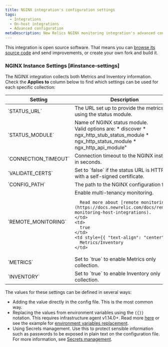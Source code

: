```yaml
---
title: NGINX integration's configuration settings
tags:
  - Integrations
  - On-host integrations
  - Advanced configuration
metaDescription: New Relics NGINX monitoring integration's advanced configuration
---
```


This integration is open source software. That means you can [browse its source code](https://github.com/newrelic/nri-nginx "Link opens in a new window.") and send improvements, or create your own fork and build it.

### NGINX Instance Settings [#instance-settings]

The NGINX integration collects both Metrics and Inventory information. Check the **Applies to** column below to find which settings can be used for each specific collection:

<table>
  <thead>
  <tr>
    <th style={{ width: "200px" }}>
      Setting
    </th>
    <th>
      Description
    </th>
    <th>
      Default
    </th>
    <th>
      <nobr>Applies to</nobr>
    </th>
  </tr>
  </thead>

  <tbody>
  <tr>
    <td>
      `STATUS_URL`
    </td>
    <td>
      The URL set up to provide the metrics using the status module.
    </td>
    <td>
      http://127.0.0.1/status
    </td>
    <td style={{ "text-align": "center" }}>
      Metrics/Inventory
    </td>
  </tr>

  <tr>
    <td>
      `STATUS_MODULE`
    </td>
    <td>
      Name of NGINX status module.<br/>Valid options are:
      * discover
      * ngx_http_stub_status_module
      * ngx_http_status_module
      * ngx_http_api_module"
    </td>
    <td>
      discover
    </td>
    <td style={{ "text-align": "center" }}>
      Metrics
    </td>
  </tr>

  <tr>
    <td>
      `CONNECTION_TIMEOUT`
    </td>
    <td>
      Connection timeout to the NGINX instance in seconds.
    </td>
    <td>
      5
    </td>
    <td style={{ "text-align": "center" }}>
      Metrics
    </td>
  </tr>

  <tr>
    <td>
      `VALIDATE_CERTS`
    </td>
    <td>
      Set to `false` if the status URL is HTTPS with a self-signed certificate.
    </td>
    <td>
      true
    </td>
    <td style={{ "text-align": "center" }}>
      Metrics
    </td>
  </tr>

  <tr>
    <td>
      `CONFIG_PATH`
    </td>
    <td>
      The path to the NGINX configuration file.
    </td>
    <td>
      N/A
    </td>
    <td style={{ "text-align": "center" }}>
      Inventory
    </td>
  </tr>

  <tr>
    <td>
      `REMOTE_MONITORING`
    </td>
    <td>
      Enable multi-tenancy monitoring.

      Read more about [remote monitoring](https://docs.newrelic.com/docs/remote-monitoring-host-integrations).
    </td>
    <td>
      true
    </td>
    <td style={{ "text-align": "center" }}>
      Metrics/Inventory
    </td>
  </tr>

  <tr>
    <td>
      `METRICS`
    </td>
    <td>
      Set to `true` to enable Metrics only collection.
    </td>
    <td>
      false
    </td>
    <td style={{ "text-align": "center" }}>
    </td>
  </tr>

  <tr>
    <td>
      `INVENTORY`
    </td>
    <td>
      Set to `true` to enable Inventory only collection.
    </td>
    <td>
      false
    </td>
    <td style={{ "text-align": "center" }}>
    </td>
  </tr>

  </tbody>
</table>

The values for these settings can be defined in several ways:
* Adding the value directly in the config file. This is the most common way.
* Replacing the values from environment variables using the `{{}}` notation. This requires infrastructure agent v1.14.0+. Read more [here](/docs/infrastructure/install-infrastructure-agent/configuration/configure-infrastructure-agent/#passthrough) or see the example for [environment variables replacement](/docs/infrastructure/host-integrations/host-integrations-list/nginx/nginx-integration#example4).
* Using Secrets management. Use this to protect sensible information such as passwords to be exposed in plain text on the configuration file. For more information, see [Secrets management](https://docs.newrelic.com/docs/integrations/host-integrations/installation/secrets-management).
